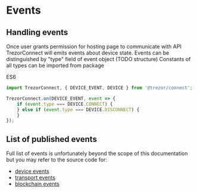 # Events

## Handling events

Once user grants permission for hosting page to communicate with API TrezorConnect will emits events
about device state.
Events can be distinguished by "type" field of event object (TODO structure)
Constants of all types can be imported from package

ES6

```javascript
import TrezorConnect, { DEVICE_EVENT, DEVICE } from '@trezor/connect';

TrezorConnect.on(DEVICE_EVENT, event => {
    if (event.type === DEVICE.CONNECT) {
    } else if (event.type === DEVICE.DISCONNECT) {
    }
});
```

## List of published events

Full list of events is unfortunately beyond the scope of this documentation
but you may refer to the source code for:

-   [device events](https://github.com/trezor/trezor-suite/blob/develop/packages/connect/src/events/device.ts)
-   [transport events](https://github.com/trezor/trezor-suite/blob/develop/packages/connect/src/events/transport.ts)
-   [blockchain events](https://github.com/trezor/trezor-suite/blob/develop/packages/connect/src/events/blockchain.ts)
